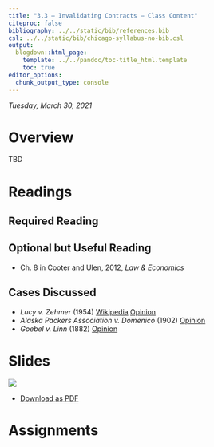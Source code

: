 ```yaml
---
title: "3.3 — Invalidating Contracts — Class Content"
citeproc: false
bibliography: ../../static/bib/references.bib
csl: ../../static/bib/chicago-syllabus-no-bib.csl
output:
  blogdown::html_page:
    template: ../../pandoc/toc-title_html.template
    toc: true
editor_options: 
  chunk_output_type: console
---
```


*Tuesday, March 30, 2021*

# <i class="fas fa-info-circle fa-lg"></i> Overview

TBD

# <i class="fas fa-book-reader fa-lg"></i> Readings

## Required Reading

## Optional but Useful Reading
- <i class="fas fa-book"></i> Ch. 8 in Cooter and Ulen, 2012, *Law & Economics*

## Cases Discussed

- *Lucy v. Zehmer* (1954) [<i class="fab fa-wikipedia-w"></i> Wikipedia](https://en.wikipedia.org/wiki/Lucy_v._Zehmer) [<i class="fas fa-external-link-square-alt"></i> Opinion](https://law.justia.com/cases/virginia/supreme-court/1954/4272-1.html)
- *Alaska Packers Association v. Domenico* (1902) [<i class="fas fa-external-link-square-alt"></i> Opinion](https://sites.oxy.edu/whitney/xaccess/ec357/cases/contract/alaskapackers_v_domenico.htm)
- *Goebel v. Linn* (1882) [<i class="fas fa-external-link-square-alt"></i> Opinion](https://cite.case.law/mich/47/489/)

# <i class="fas fa-chalkboard-teacher"></i> Slides

[![](/slides/3.3-slides.png)](/slides/3.3-slides.html)

- [<i class="fas fa-file-pdf"></i> Download as PDF](/slides/3.3-slides.pdf)

# <i class="fas fa-laptop-code"></i> Assignments